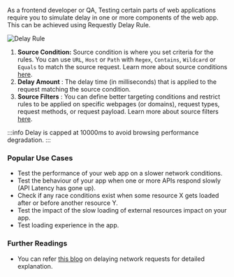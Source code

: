 As a frontend developer or QA, Testing certain parts of web applications require you to simulate delay in one or more components of the web app. This can be achieved using Requestly Delay Rule.

<img src="/img/docs/annotated-delay-rule.png" alt="Delay Rule"/>

1. **Source Condition:** Source condition is where you set criteria for the rules. You can use `URL`, `Host` or `Path` with `Regex`, `Contains`, `Wildcard` or `Equals` to match the source request. Learn more about source conditions [here](/guides/source-condition).
2. **Delay Amount** : The delay time (in milliseconds) that is applied to the request matching the source condition.
3. **Source Filters** : You can define better targeting conditions and restrict rules to be applied on specific webpages (or domains), request types, request methods, or request payload. Learn more about source filters [here](../features/advance-targeting).

:::info
Delay is capped at 10000ms to avoid browsing performance degradation.
:::

### Popular Use Cases

- Test the performance of your web app on a slower network conditions.
- Test the behaviour of your app when one or more APIs respond slowly (API Latency has gone up).
- Check if any race conditions exist when some resource X gets loaded after or before another resource Y.
- Test the impact of the slow loading of external resources impact on your app.
- Test loading experience in the app.

### Further Readings
-  You can refer [this blog](https://requestly.io/blog/adding-delay-to-network-requests) on delaying network requests for detailed explanation.
